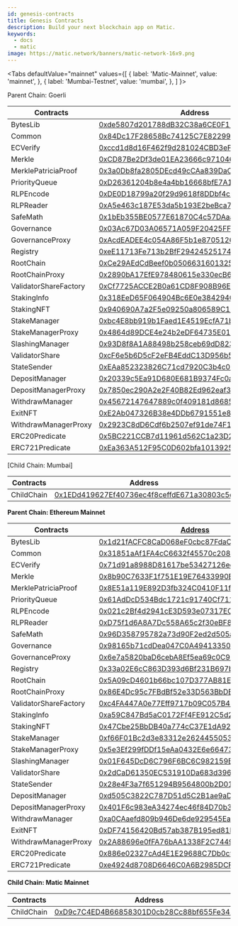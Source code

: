 ```yaml
---
id: genesis-contracts
title: Genesis Contracts
description: Build your next blockchain app on Matic.
keywords:
  - docs
  - matic
image: https://matic.network/banners/matic-network-16x9.png 
---
```


<Tabs
  defaultValue="mainnet"
  values={[
    { label: 'Matic-Mainnet', value: 'mainnet', },
    { label: 'Mumbai-Testnet', value: 'mumbai', },
  ]
}>
<TabItem value="mumbai">

Parent Chain: Goerli

| Contracts             | Address                                                                                                                      |
|-----------------------|------------------------------------------------------------------------------------------------------------------------------|
| BytesLib              | [0xde5807d201788dB32C38a6CE0F11d31b1aeB822a](https://goerli.etherscan.io/address/0xde5807d201788dB32C38a6CE0F11d31b1aeB822a) |
| Common                | [0x84Dc17F28658Bc74125C7E82299992429ED34c12](https://goerli.etherscan.io/address/0x84Dc17F28658Bc74125C7E82299992429ED34c12) |
| ECVerify              | [0xccd1d8d16F462f9d281024CBD3eF52BADB10131C](https://goerli.etherscan.io/address/0xccd1d8d16F462f9d281024CBD3eF52BADB10131C) |
| Merkle                | [0xCD87Be2Df3de01EA23666c97104613ec252300E8](https://goerli.etherscan.io/address/0xCD87Be2Df3de01EA23666c97104613ec252300E8) |
| MerklePatriciaProof   | [0x3a0Db8fa2805DEcd49cCAa839DaC15455498EDE2](https://goerli.etherscan.io/address/0x3a0Db8fa2805DEcd49cCAa839DaC15455498EDE2) |
| PriorityQueue         | [0xD26361204b8e4a4bb16668bfE7A1b9106AD17140](https://goerli.etherscan.io/address/0xD26361204b8e4a4bb16668bfE7A1b9106AD17140) |
| RLPEncode             | [0xDE0D18799a20f29d9618f8DDbf4c2b029FAdc491](https://goerli.etherscan.io/address/0xDE0D18799a20f29d9618f8DDbf4c2b029FAdc491) |
| RLPReader             | [0xA5e463c187E53da5b193E2beBca702e9fEeA3738](https://goerli.etherscan.io/address/0xA5e463c187E53da5b193E2beBca702e9fEeA3738) |
| SafeMath              | [0x1bEb355BE0577E61870C4c57DAaa6e2129dd0604](https://goerli.etherscan.io/address/0x1bEb355BE0577E61870C4c57DAaa6e2129dd0604) |
| Governance            | [0x03Ac67D03A06571A059F20425FFD1BEa300d98C2](https://goerli.etherscan.io/address/0x03Ac67D03A06571A059F20425FFD1BEa300d98C2) |
| GovernanceProxy       | [0xAcdEADEE4c054A86F5b1e8705126b30Ec999899B](https://goerli.etherscan.io/address/0xAcdEADEE4c054A86F5b1e8705126b30Ec999899B) |
| Registry              | [0xeE11713Fe713b2BfF2942452517483654078154D](https://goerli.etherscan.io/address/0xeE11713Fe713b2BfF2942452517483654078154D) |
| RootChain             | [0xCe29AEdCdBeef0b05066316013253beACa7A6268](https://goerli.etherscan.io/address/0xCe29AEdCdBeef0b05066316013253beACa7A6268) |
| RootChainProxy        | [0x2890bA17EfE978480615e330ecB65333b880928e](https://goerli.etherscan.io/address/0x2890bA17EfE978480615e330ecB65333b880928e) |
| ValidatorShareFactory | [0xCf7725ACCE2B0a61CD8F908B96E6e853d9E56cBE](https://goerli.etherscan.io/address/0xCf7725ACCE2B0a61CD8F908B96E6e853d9E56cBE) |
| StakingInfo           | [0x318EeD65F064904Bc6E0e3842940c5972BC8E38f](https://goerli.etherscan.io/address/0x318EeD65F064904Bc6E0e3842940c5972BC8E38f) |
| StakingNFT            | [0x940690A7a2F5e09250a806589C1C874707cf0895](https://goerli.etherscan.io/address/0x940690A7a2F5e09250a806589C1C874707cf0895) |
| StakeManager          | [0xbc4E8bb919b1Faed1E4519EcfA71b3c98740d89B](https://goerli.etherscan.io/address/0xbc4E8bb919b1Faed1E4519EcfA71b3c98740d89B) |
| StakeManagerProxy     | [0x4864d89DCE4e24b2eDF64735E014a7E4154bfA7A](https://goerli.etherscan.io/address/0x4864d89DCE4e24b2eDF64735E014a7E4154bfA7A) |
| SlashingManager       | [0x93D8f8A1A88498b258ceb69dD82311962374269C](https://goerli.etherscan.io/address/0x93D8f8A1A88498b258ceb69dD82311962374269C) |
| ValidatorShare        | [0xcF6e5b6D5cF2eFB4EddC13D956b531dDEDc96123](https://goerli.etherscan.io/address/0xcF6e5b6D5cF2eFB4EddC13D956b531dDEDc96123) |
| StateSender           | [0xEAa852323826C71cd7920C3b4c007184234c3945](https://goerli.etherscan.io/address/0xEAa852323826C71cd7920C3b4c007184234c3945) |
| DepositManager        | [0x20339c5Ea91D680E681B9374Fc0a558D5b96a026](https://goerli.etherscan.io/address/0x20339c5Ea91D680E681B9374Fc0a558D5b96a026) |
| DepositManagerProxy   | [0x7850ec290A2e2F40B82Ed962eaf30591bb5f5C96](https://goerli.etherscan.io/address/0x7850ec290A2e2F40B82Ed962eaf30591bb5f5C96) |
| WithdrawManager       | [0x45672147647889c0f409181d8685F3dCdF723449](https://goerli.etherscan.io/address/0x45672147647889c0f409181d8685F3dCdF723449) |
| ExitNFT               | [0xE2Ab047326B38e4DDb6791551e8d593D30E02724](https://goerli.etherscan.io/address/0xE2Ab047326B38e4DDb6791551e8d593D30E02724) |
| WithdrawManagerProxy  | [0x2923C8dD6Cdf6b2507ef91de74F1d5E0F11Eac53](https://goerli.etherscan.io/address/0x2923C8dD6Cdf6b2507ef91de74F1d5E0F11Eac53) |
| ERC20Predicate        | [0x5BC221CCB7d11961d562C1a23D29d0ed85a5c800](https://goerli.etherscan.io/address/0x5BC221CCB7d11961d562C1a23D29d0ed85a5c800) |
| ERC721Predicate       | [0xEa363A512F95C0D602bfa10139255085AB2d8543](https://goerli.etherscan.io/address/0xEa363A512F95C0D602bfa10139255085AB2d8543) |


[Child Chain: Mumbai]

| Contracts             | Address                                    |
|-----------------------|--------------------------------------------|
| ChildChain            | [0x1EDd419627Ef40736ec4f8ceffdE671a30803c5e](https://mumbai.polygonscan.com/address/0x1EDd419627Ef40736ec4f8ceffdE671a30803c5e/) |

</TabItem>

<TabItem value="mainnet">

**Parent Chain: Ethereum Mainnet**

| Contracts             | [Address](https://etherscan.io/address/Address)                                                                       |
|-----------------------|-----------------------------------------------------------------------------------------------------------------------|
| BytesLib              | [0x1d21fACFC8CaD068eF0cbc87FdaCdFb20D7e2417](https://etherscan.io/address/0x1d21fACFC8CaD068eF0cbc87FdaCdFb20D7e2417) |
| Common                | [0x31851aAf1FA4cC6632f45570c2086aDcF8B7BD75](https://etherscan.io/address/0x31851aAf1FA4cC6632f45570c2086aDcF8B7BD75) |
| ECVerify              | [0x71d91a8988D81617be53427126ee62471321b7DF](https://etherscan.io/address/0x71d91a8988D81617be53427126ee62471321b7DF) |
| Merkle                | [0x8b90C7633F1f751E19E76433990B1663c625B258](https://etherscan.io/address/0x8b90C7633F1f751E19E76433990B1663c625B258) |
| MerklePatriciaProof   | [0x8E51a119E892D3fb324C0410F11f39F61dec9DC8](https://etherscan.io/address/0x8E51a119E892D3fb324C0410F11f39F61dec9DC8) |
| PriorityQueue         | [0x61AdDcD534Bdc1721c91740Cf711dBEcE936053e](https://etherscan.io/address/0x61AdDcD534Bdc1721c91740Cf711dBEcE936053e) |
| RLPEncode             | [0x021c2Bf4d2941cE3D593e07317EC355937bae495](https://etherscan.io/address/0x021c2Bf4d2941cE3D593e07317EC355937bae495) |
| RLPReader             | [0xD75f1d6A8A7Dc558A65c2f30eBF876DdbeE035a2](https://etherscan.io/address/0xD75f1d6A8A7Dc558A65c2f30eBF876DdbeE035a2) |
| SafeMath              | [0x96D358795782a73d90F2ed2d505aB235D197ca05](https://etherscan.io/address/0x96D358795782a73d90F2ed2d505aB235D197ca05) |
| Governance            | [0x98165b71cdDea047C0A49413350C40571195fd07](https://etherscan.io/address/0x98165b71cdDea047C0A49413350C40571195fd07) |
| GovernanceProxy       | [0x6e7a5820baD6cebA8Ef5ea69c0C92EbbDAc9CE48](https://etherscan.io/address/0x6e7a5820baD6cebA8Ef5ea69c0C92EbbDAc9CE48) |
| Registry              | [0x33a02E6cC863D393d6Bf231B697b82F6e499cA71](https://etherscan.io/address/0x33a02E6cC863D393d6Bf231B697b82F6e499cA71) |
| RootChain             | [0x5A09cD4601b66bc107D377AB81E0dbb5dFABaA84](https://etherscan.io/address/0x5A09cD4601b66bc107D377AB81E0dbb5dFABaA84) |
| RootChainProxy        | [0x86E4Dc95c7FBdBf52e33D563BbDB00823894C287](https://etherscan.io/address/0x86E4Dc95c7FBdBf52e33D563BbDB00823894C287) |
| ValidatorShareFactory | [0xc4FA447A0e77Eff9717b09C057B40570813bb642](https://etherscan.io/address/0xc4FA447A0e77Eff9717b09C057B40570813bb642) |
| StakingInfo           | [0xa59C847Bd5aC0172Ff4FE912C5d29E5A71A7512B](https://etherscan.io/address/0xa59C847Bd5aC0172Ff4FE912C5d29E5A71A7512B) |
| StakingNFT            | [0x47Cbe25BbDB40a774cC37E1dA92d10C2C7Ec897F](https://etherscan.io/address/0x47Cbe25BbDB40a774cC37E1dA92d10C2C7Ec897F) |
| StakeManager          | [0xf66F01Bc2d3e83312e26244550537Fe2d2995FeE](https://etherscan.io/address/0xf66F01Bc2d3e83312e26244550537Fe2d2995FeE) |
| StakeManagerProxy     | [0x5e3Ef299fDDf15eAa0432E6e66473ace8c13D908](https://etherscan.io/address/0x5e3Ef299fDDf15eAa0432E6e66473ace8c13D908) |
| SlashingManager       | [0x01F645DcD6C796F6BC6C982159B32fAaaebdC96A](https://etherscan.io/address/0x01F645DcD6C796F6BC6C982159B32fAaaebdC96A) |
| ValidatorShare        | [0x2dCaD61350EC531910Da683d396d92e3aE5E5C8d](https://etherscan.io/address/0x2dCaD61350EC531910Da683d396d92e3aE5E5C8d) |
| StateSender           | [0x28e4F3a7f651294B9564800b2D01f35189A5bFbE](https://etherscan.io/address/0x28e4F3a7f651294B9564800b2D01f35189A5bFbE) |
| DepositManager        | [0xd505C3822C787D51d5C2B1ae9aDB943B2304eB23](https://etherscan.io/address/0xd505C3822C787D51d5C2B1ae9aDB943B2304eB23) |
| DepositManagerProxy   | [0x401F6c983eA34274ec46f84D70b31C151321188b](https://etherscan.io/address/0x401F6c983eA34274ec46f84D70b31C151321188b) |
| WithdrawManager       | [0xa0CAaefd809b946De6de929545Ea55f0267aF84b](https://etherscan.io/address/0xa0CAaefd809b946De6de929545Ea55f0267aF84b) |
| ExitNFT               | [0xDF74156420Bd57ab387B195ed81EcA36F9fABAca](https://etherscan.io/address/0xDF74156420Bd57ab387B195ed81EcA36F9fABAca) |
| WithdrawManagerProxy  | [0x2A88696e0fFA76bAA1338F2C74497cC013495922](https://etherscan.io/address/0x2A88696e0fFA76bAA1338F2C74497cC013495922) |
| ERC20Predicate        | [0x886e02327cAd4E1E29688C7Db0c9d28879ac44Da](https://etherscan.io/address/0x886e02327cAd4E1E29688C7Db0c9d28879ac44Da) |
| ERC721Predicate       | [0xe4924d8708D6646C0A6B2985DCFe2855211f4ddD](https://etherscan.io/address/0xe4924d8708D6646C0A6B2985DCFe2855211f4ddD) |


**Child Chain: Matic Mainnet**

| Contracts             | Address                                    |
|-----------------------|--------------------------------------------|
| ChildChain            | [0xD9c7C4ED4B66858301D0cb28Cc88bf655Fe34861](https://polygonscan.com/address/0xD9c7C4ED4B66858301D0cb28Cc88bf655Fe34861) |
</TabItem>
</Tabs>
